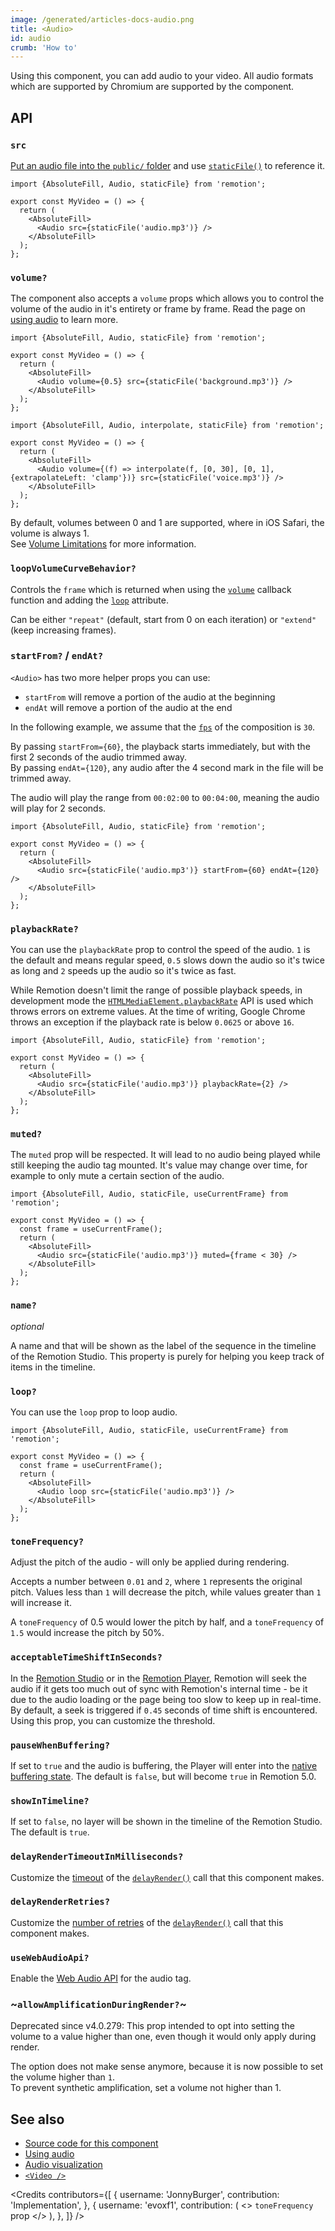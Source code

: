 ```yaml
---
image: /generated/articles-docs-audio.png
title: <Audio>
id: audio
crumb: 'How to'
---
```


Using this component, you can add audio to your video. All audio formats which are supported by Chromium are supported by the component.

## API

### `src`

[Put an audio file into the `public/` folder](/docs/assets) and use [`staticFile()`](/docs/staticfile) to reference it.

```tsx twoslash
import {AbsoluteFill, Audio, staticFile} from 'remotion';

export const MyVideo = () => {
  return (
    <AbsoluteFill>
      <Audio src={staticFile('audio.mp3')} />
    </AbsoluteFill>
  );
};
```

### `volume?`

The component also accepts a `volume` props which allows you to control the volume of the audio in it's entirety or frame by frame. Read the page on [using audio](/docs/using-audio) to learn more.

```tsx twoslash title="Setting a static volume"
import {AbsoluteFill, Audio, staticFile} from 'remotion';

export const MyVideo = () => {
  return (
    <AbsoluteFill>
      <Audio volume={0.5} src={staticFile('background.mp3')} />
    </AbsoluteFill>
  );
};
```

```tsx twoslash title="Changing the volume over time"
import {AbsoluteFill, Audio, interpolate, staticFile} from 'remotion';

export const MyVideo = () => {
  return (
    <AbsoluteFill>
      <Audio volume={(f) => interpolate(f, [0, 30], [0, 1], {extrapolateLeft: 'clamp'})} src={staticFile('voice.mp3')} />
    </AbsoluteFill>
  );
};
```

By default, volumes between 0 and 1 are supported, where in iOS Safari, the volume is always 1.  
See [Volume Limitations](/docs/audio/volume#limitations) for more information.

### `loopVolumeCurveBehavior?`<AvailableFrom v="4.0.142" />

Controls the `frame` which is returned when using the [`volume`](#volume) callback function and adding the [`loop`](#loop) attribute.

Can be either `"repeat"` (default, start from 0 on each iteration) or `"extend"` (keep increasing frames).

### `startFrom?` / `endAt?`

`<Audio>` has two more helper props you can use:

- `startFrom` will remove a portion of the audio at the beginning
- `endAt` will remove a portion of the audio at the end

In the following example, we assume that the [`fps`](/docs/composition#fps) of the composition is `30`.

By passing `startFrom={60}`, the playback starts immediately, but with the first 2 seconds of the audio trimmed away.  
By passing `endAt={120}`, any audio after the 4 second mark in the file will be trimmed away.

The audio will play the range from `00:02:00` to `00:04:00`, meaning the audio will play for 2 seconds.

```tsx twoslash
import {AbsoluteFill, Audio, staticFile} from 'remotion';

export const MyVideo = () => {
  return (
    <AbsoluteFill>
      <Audio src={staticFile('audio.mp3')} startFrom={60} endAt={120} />
    </AbsoluteFill>
  );
};
```

### `playbackRate?`<AvailableFrom v="2.2.0"/>

You can use the `playbackRate` prop to control the speed of the audio. `1` is the default and means regular speed, `0.5` slows down the audio so it's twice as long and `2` speeds up the audio so it's twice as fast.

While Remotion doesn't limit the range of possible playback speeds, in development mode the [`HTMLMediaElement.playbackRate`](https://developer.mozilla.org/en-US/docs/Web/API/HTMLMediaElement/playbackRate) API is used which throws errors on extreme values. At the time of writing, Google Chrome throws an exception if the playback rate is below `0.0625` or above `16`.

```tsx twoslash
import {AbsoluteFill, Audio, staticFile} from 'remotion';

export const MyVideo = () => {
  return (
    <AbsoluteFill>
      <Audio src={staticFile('audio.mp3')} playbackRate={2} />
    </AbsoluteFill>
  );
};
```

### `muted?`<AvailableFrom v="2.0.0"/>

The `muted` prop will be respected. It will lead to no audio being played while still keeping the audio tag mounted. It's value may change over time, for example to only mute a certain section of the audio.

```tsx twoslash
import {AbsoluteFill, Audio, staticFile, useCurrentFrame} from 'remotion';

export const MyVideo = () => {
  const frame = useCurrentFrame();
  return (
    <AbsoluteFill>
      <Audio src={staticFile('audio.mp3')} muted={frame < 30} />
    </AbsoluteFill>
  );
};
```

### `name?`<AvailableFrom v="4.0.71"/>

_optional_

A name and that will be shown as the label of the sequence in the timeline of the Remotion Studio. This property is purely for helping you keep track of items in the timeline.

### `loop?`<AvailableFrom v="3.2.29"/>

You can use the `loop` prop to loop audio.

```tsx twoslash
import {AbsoluteFill, Audio, staticFile, useCurrentFrame} from 'remotion';

export const MyVideo = () => {
  const frame = useCurrentFrame();
  return (
    <AbsoluteFill>
      <Audio loop src={staticFile('audio.mp3')} />
    </AbsoluteFill>
  );
};
```

### `toneFrequency?`<AvailableFrom v="4.0.47"/>

Adjust the pitch of the audio - will only be applied during rendering.

Accepts a number between `0.01` and `2`, where `1` represents the original pitch. Values less than `1` will decrease the pitch, while values greater than `1` will increase it.

A `toneFrequency` of 0.5 would lower the pitch by half, and a `toneFrequency` of `1.5` would increase the pitch by 50%.

### `acceptableTimeShiftInSeconds?`<AvailableFrom v="3.2.42"/>

In the [Remotion Studio](/docs/terminology/studio) or in the [Remotion Player](/docs/player), Remotion will seek the audio if it gets too much out of sync with Remotion's internal time - be it due to the audio loading or the page being too slow to keep up in real-time. By default, a seek is triggered if `0.45` seconds of time shift is encountered. Using this prop, you can customize the threshold.

### `pauseWhenBuffering?`<AvailableFrom v="4.0.111"/>

If set to `true` and the audio is buffering, the Player will enter into the [native buffering state](/docs/player/buffer-state). The default is `false`, but will become `true` in Remotion 5.0.

### `showInTimeline?`<AvailableFrom v="4.0.122"/>

If set to `false`, no layer will be shown in the timeline of the Remotion Studio. The default is `true`.

### `delayRenderTimeoutInMilliseconds?`<AvailableFrom v="4.0.140" />

Customize the [timeout](/docs/delay-render#modifying-the-timeout) of the [`delayRender()`](/docs/delay-render) call that this component makes.

### `delayRenderRetries?`<AvailableFrom v="4.0.140" />

Customize the [number of retries](/docs/delay-render#retrying) of the [`delayRender()`](/docs/delay-render) call that this component makes.

### `useWebAudioApi?`<AvailableFrom v="4.0.306" />

Enable the [Web Audio API](/docs/audio/volume#limitations) for the audio tag.

### ~`allowAmplificationDuringRender?`<AvailableFrom v="3.3.17" />~

Deprecated since v4.0.279: This prop intended to opt into setting the volume to a value higher than one, even though it would only apply during render.

The option does not make sense anymore, because it is now possible to set the volume higher than `1`.  
To prevent synthetic amplification, set a volume not higher than 1.

## See also

- [Source code for this component](https://github.com/remotion-dev/remotion/blob/main/packages/core/src/audio/Audio.tsx)
- [Using audio](/docs/using-audio)
- [Audio visualization](/docs/audio/visualization)
- [`<Video />`](/docs/video)

<Credits
  contributors={[
    {
      username: 'JonnyBurger',
      contribution: 'Implementation',
    },
    {
      username: 'evoxf1',
      contribution: (
        <>
          <code>toneFrequency</code> prop
        </>
      ),
    },
  ]}
/>
